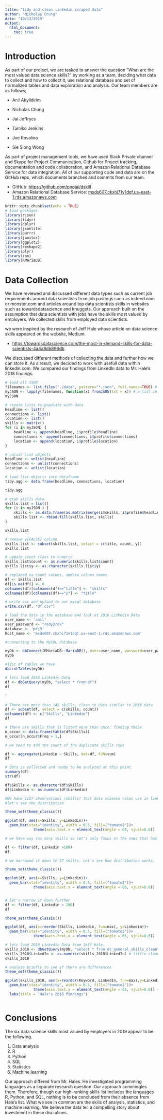 ```yaml
---
title: "tidy and clean linkedin scraped data"
author: "Nicholas Chung"
date: "10/13/2019"
output: 
  html_document:
    toc: true
---
```


# Introduction

As part of our project, we are tasked to answer the question "What are the most valued data science skills?" by working as a team, deciding what data to collect and how to collect it, use relational database and set of normalized tables and data exploration and analysis. Our team members are as follows;

- Anil Akyildirim

- Nicholas Chung

- Jai Jeffryes

- Tamiko Jenkins

- Joe Rovalino

- Sie Siong Wong

As part of project management tools, we have used Slack Private channel and Skype for Project Communication, Github for Project tracking, documentation and code collaboration, and Amazon Relational Database Service for data integration. All of our supporting code and data are on the GitHub repo, which documents branches and commits from our team.

- GitHub: [https://github.com/pnojai/dskill](https://github.com/pnojai/dskill)
- Amazon Relational Database Service: [msds607.ckxhi71v1dqf.us-east-1.rds.amazonaws.com](msds607.ckxhi71v1dqf.us-east-1.rds.amazonaws.com)

```r
knitr::opts_chunk$set(echo = TRUE)
# load packages
library(rjson)
library(tidyr)
library(dplyr)
library(jsonlite)
library(purrr)
library(janitor)
library(ggplot2)
library(reshape2)
library(plyr)
library(zoo)
library(RMariaDB)
```

# Data Collection 

We have reviewed and discussed different data types such as current job requirements around data scientists from job postings such as indeed.com or monster.com and articles around top data scientists skills in websites such as towardsdatascience and knuggets. Our approach built on the assumption that data scientists with jobs have the skills most valued by employers. We collected skills from employed data scientists.

we were inspired by the research of Jeff Hale whose article on data science skills appeared on the website, Medium.

- [https://towardsdatascience.com/the-most-in-demand-skills-for-data-scientists-4a4a8db896db](https://towardsdatascience.com/the-most-in-demand-skills-for-data-scientists-4a4a8db896db).

We discussed different methods of collecting the data and further how we can store it. As a result, we decided to work with usefull data within linkedin.com. We compared our findings from LinkedIn data to Mr. Hale's 2018 findings.

```r
# load all JSON
filenames <- list.files("./data", pattern="*.json", full.names=TRUE) # this should give you a character vector, with each file name represented by an entry
myJSON <- lapply(filenames, function(x) fromJSON(txt = x)) # a list in which each element is one of your original JSON files
myJSON
```

```r
# create lists to populate with data
headline <- list()
connections <- list()
location <- list()
skills <- matrix()
for (i in myJSON) {
    headline <- append(headline, i$profile$headline)
    connections <- append(connections, i$profile$connections)
    location <- append(location, i$profile$location)
}

# unlist list objects
headline <- unlist(headline)
connections <- unlist(connections)
location <- unlist(location)

# load list objects into dataframe
tidy.agg <- data.frame(headline, connections, location)

tidy.agg
```

```r
# grab skills data 
skills.list = list()
for (i in myJSON ) {
    skills <- as.data.frame(as.matrix(merge(i$skills, i$profile$headline))) 
    skills.list <- rbind.fill(skills.list, skills)
}

skills.list

```



```r
# remove y[FALSE] column
skills.list <- subset(skills.list, select = c(title, count, y))
skills.list

```


```r

# update count class to numeric
skills.list$count <- as.numeric(skills.list$count)
skills.list$y <- as.character(skills.list$y)

```

```r
# replaced na count values, update column names 
df <- skills.list
df[is.na(df)] <- 0
colnames(df)[colnames(df)=="title"] <- "skills"
colnames(df)[colnames(df)=="y"] <- "title"


```

```r
# write csv and upload to our mysql database
write.csv(df, "df.csv")

```


```r
# load the data in the database and look at 2018 Linkedin Data
user_name <- 'anil'
user_password <- "redy2rok"
database <- 'prj3'
host_name <- 'msds607.ckxhi71v1dqf.us-east-1.rds.amazonaws.com'

#connecting to the MySQL database

myDb <- dbConnect(RMariaDB::MariaDB(), user=user_name, password=user_password, dbname=database, host=host_name)
myDb
```


```r
#list of tables we have
dbListTables(myDb)

```


```r
# lets load 2018 Linkedin Data
df <- dbGetQuery(myDb, "select * from df")
df


```
`

```r
# There are more than 145 skills, clean to data similar to 2018 data
df <- subset(df, select = c(skills, count))
colnames(df) <- c("Skills", "Linkedin")
df

```

```r
# there are skills that is listed more than once. finding those
n_occur <- data.frame(table(df$Skills))
n_occur[n_occur$Freq > 1,]

```

```r
# we need to add the count of the duplicate skills rows 

df <- aggregate(Linkedin ~ Skills, dat=df, FUN=sum)
df


```

```r
# data is collected and ready to be analyzed at this point
summary(df)
str(df)

```

```r

df$Skills <- as.character(df$Skills)
df$Linkedin <- as.numeric(df$Linkedin)

```


```r

#We have 1157 observations (skills) that data science roles use in linkedin
#let's see the distribution

theme_set(theme_classic())

ggplot(df, aes(x=Skills, y=Linkedin))+
  geom_bar(stat="identity", width = 0.5, fill=("tomato2"))+
             theme(axis.text.x = element_text(angle = 65, vjust=0.6))


```

```r
# we have way too many skills so let's only focus on the ones that has significant count

df <- filter(df, Linkedin >100)
df

```

```r
# we narrowed it down to 57 skills. Let's see how distribution works.

theme_set(theme_classic())

ggplot(df, aes(x=Skills, y=Linkedin))+
  geom_bar(stat="identity", width = 0.5, fill=("tomato2"))+
             theme(axis.text.x = element_text(angle = 65, vjust=0.6))



```

```r

# let's narrow it down further 
df <- filter(df, Linkedin > 200)
df

```


```r

theme_set(theme_classic())

ggplot(df, aes(x=reorder(Skills, Linkedin, fun=max), y=Linkedin))+
  geom_bar(stat="identity", width = 0.5, fill=("tomato2"))+
             theme(axis.text.x = element_text(angle = 65, vjust=0.6))


```


```r
# lets load 2018 Linkedin Data from Jeff Hale.
skills_2018 <- dbGetQuery(myDb, "select * from ds_general_skills_clean")
skills_2018$LinkedIn <- as.numeric(skills_2018$LinkedIn) # little cleanup
skills_2018


```


```r
# analyze briefly to see if there are differences
theme_set(theme_classic())

ggplot(skills_2018, aes(x=reorder(Keyword, LinkedIn, fun=max),y=LinkedIn))+
  geom_bar(stat="identity", width = 0.5, fill=("tomato2"))+
             theme(axis.text.x = element_text(angle = 65, vjust=0.6)) +
  labs(title = "Hale's 2018 findings")



```

# Conclusions
The six data science skills most valued by employers in 2019 appear to be the following.

1. Data analysis
1. R
1. Python
1. SQL
1. Statistics
1. Machine learning

Our approach differed from Mr. Hales. He investigated programming languages as a separate research question. Our approach commingles them. Therefore, though our high-ranking skills list includes the languages R, Python, and SQL, nothing is to be concluded from their absence from Hale's list. What we see in common are the skills of analysis, statistics, and machine learning. We believe the data tell a compelling story about investment in these disciplines.